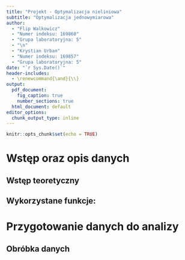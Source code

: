 ```yaml
---
title: "Projekt - Optymalizacja nieliniowa"
subtitle: "Optymalizacja jednowymiarowa"
author: 
  - "Flip Walkowicz"
  - "Numer indeksu: 169860"
  - "Grupa laboratoryjna: 5"
  - "\n"
  - "Krystian Urban"
  - "Numer indeksu: 169857"
  - "Grupa laboratoryjna: 5"
date: "`r Sys.Date()`"
header-includes: 
  - \renewcommand{\and}{\\}
output:
  pdf_document:
    fig_caption: true
    number_sections: true
  html_document: default
editor_options: 
  chunk_output_type: inline
---
```


```r
knitr::opts_chunk$set(echo = TRUE)
```
\newpage
\renewcommand*\contentsname{Spis treści}
\tableofcontents
\newpage

# Wstęp oraz opis danych
## Wstęp teoretyczny

## Wykorzystane funkcje:

# Przygotowanie danych do analizy

## Obróbka danych
